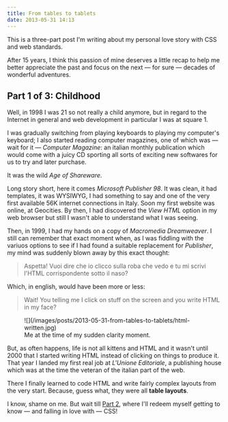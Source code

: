```yaml
---
title: From tables to tablets
date: 2013-05-31 14:13
---
```


This is a three-part post I'm writing about my personal love story with CSS and web standards.

After 15 years, I think this passion of mine deserves a little recap to help me better appreciate
the past and focus on the next &mdash; for sure &mdash; decades of wonderful adventures.

## Part 1 of 3: Childhood

Well, in 1998 I was 21 so not really a child anymore, but in regard to the Internet in general and web development in particular I was at square 1.

I was gradually switching from playing keyboards to playing my computer's keyboard; I also started reading computer magazines, one of which was &mdash; wait for it &mdash; _Computer Magazine_: an italian monthly publication which would come with a juicy CD sporting all sorts of exciting new softwares for us to try and later purchase.

It was the wild _Age of Shareware_.

Long story short, here it comes _Microsoft Publisher 98_.
It was clean, it had templates, it was WYSIWYG, I had something to say and one of the very first available 56K internet connections in Italy.
Soon my first website was online, at Geocities.
By then, I had discovered the _View HTML_ option in my web browser but still I wasn't able to understand what I was seeing.

Then, in 1999, I had my hands on a copy of _Macromedia Dreamweaver_. I still can remember that exact moment when, as I was fiddling with the variuos options to see if I had found a suitable replacement for _Publisher_, my mind was suddenly blown away by this exact thought:

> Aspetta! Vuoi dire che io clicco sulla roba che vedo e tu mi scrivi l'HTML corrispondente sotto il naso?

Which, in english, would have been more or less:

> Wait! You telling me I click on stuff on the screen and you write HTML in my face?

<figure>
  ![](/images/posts/2013-05-31-from-tables-to-tablets/html-written.jpg)

  <figcaption>Me at the time of my sudden clarity moment.</figcaption>
</figure>

But, as often happens, life is not all kittens and HTML and it wasn't until 2000 that I started writing HTML instead of clicking on things to produce it.
That year I landed my first real job at _L'Unione Editoriale_, a publishing house which was at the time the veteran of the italian part of the web.

There I finally learned to code HTML and write fairly complex layouts from the very start.
Because, guess what, they were all **table layouts**.

I know, shame on me. But wait till [Part 2](/blog/2013-06-02-from-tables-to-tablets-part-2-of-3-adolescence/), where I'll redeem myself getting to know &mdash; and falling in love with &mdash; CSS!
